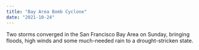 ```yaml
---
title: "Bay Area Bomb Cyclone"
date: "2021-10-24"
---
```


Two storms converged in the San Francisco Bay Area on Sunday, bringing floods, high winds and some much-needed rain to a drought-stricken state.
